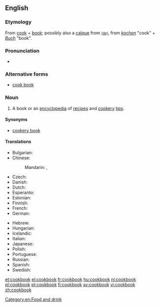 ==English==
{{wikipedia}}

===Etymology===

From [[cook]] + [[book]]; possibly also a [[calque]] from {{etyl|de}} {{term|Kochbuch}} [[:de:Kochbuch|<small>(de)</small>]], from ''[[kochen]]'' "cook" + ''[[Buch]]'' "book".

===Pronunciation===
* {{audio|en-us-cookbook.ogg|Audio (US)}}

===Alternative forms===
* [[cook book]]

===Noun===
{{en-noun}}

# A book or an [[encyclopedia]] of [[recipe]]s and [[cookery]] [[tip]]s.

====Synonyms====
* [[cookery book]]

====Translations====
{{trans-top|book of cooking recipes}}
* Bulgarian: {{t|bg|готварска книга|f|tr=gotvarska kníga|sc=Cyrl}}
* Chinese:
*: Mandarin: {{t|zh|菜譜|sc=Hani}}, {{t|zh|菜谱|tr=càipǔ|sc=Hani}}
* Czech: {{t+|cs|kuchařka|f}}
* Danish: {{t|da|kogebog}}
* Dutch: {{t+|nl|kookboek|n}}
* Esperanto: {{t|eo|kuirlibro}}
* Estonian: {{t-|et|kokaraamat}}
* Finnish: {{t+|fi|keittokirja}}
* French: {{t|fr|livre de cuisine|m}}
* German: {{t|de|Kochbuch|n}}
{{trans-mid}}
* Hebrew: {{t|he|ספר בשול|m|tr=sefer bishul|alt=סֵפֶר בִּשׁוּל|sc=Hebr}}
* Hungarian: {{t+|hu|szakácskönyv}}
* Icelandic: {{t+|is|matreiðslubók|f}}
* Italian: {{t|it|ricettario|m}}
* Japanese: {{t|ja|料理の本|tr=りょうりのほん, ryōri-no hon|sc=Jpan}}
* Polish: {{t|pl|książka kucharska|f}}
* Portuguese: {{t|pt|livro de receitas|m}}
* Russian: {{t|ru|поваренная книга|f|sc=Cyrl|tr=povárennaja kníga}}
* Spanish: {{t|es|libro de recetas|m}}
* Swedish: {{t+|sv|kokbok|c}}
{{trans-bottom}}

[[Category:en:Food and drink]]

[[et:cookbook]]
[[el:cookbook]]
[[fr:cookbook]]
[[hu:cookbook]]
[[nl:cookbook]]
[[pl:cookbook]]
[[pt:cookbook]]
[[fi:cookbook]]
[[sv:cookbook]]
[[vi:cookbook]]
[[zh:cookbook]]